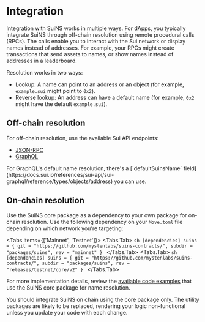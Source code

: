 
# Integration

Integration with SuiNS works in multiple ways. For dApps, you typically integrate SuiNS through off-chain resolution using remote procedural calls (RPCs). The calls enable you to interact with the Sui network or display names instead of addresses. For example, your RPCs might create transactions that send assets to names, or show names instead of addresses
in a leaderboard.

Resolution works in two ways: 

- Lookup: A name can point to an address or an object (for example, `example.sui` might point to `0x2`).
- Reverse lookup: An address can have a default name (for example, `0x2` might have the default `example.sui`).


## Off-chain resolution

For off-chain resolution, use the available Sui API endpoints: 

- [JSON-RPC](https://docs.sui.io/sui-api-ref#suix_resolvenameserviceaddress)
- [GraphQL](https://docs.sui.io/references/sui-api/sui-graphql/reference/api/queries/resolve-suins-address)

<Callout type="info">
For GraphQL's default name resolution, there's a [`defaultSuinsName` field](https://docs.sui.io/references/sui-api/sui-graphql/reference/types/objects/address) you can use.
</Callout>

## On-chain resolution

Use the SuiNS core package as a dependency to your own package for on-chain resolution. Use the following dependency on your `Move.toml` file depending on which network you're targeting:

<Tabs items={['Mainnet', 'Testnet']}>
    <Tabs.Tab>
      ```sh
      [dependencies]
      suins = { git = "https://github.com/mystenlabs/suins-contracts/", subdir = "packages/suins", rev = "mainnet" }
      ```
    </Tabs.Tab>
    <Tabs.Tab>
      ```sh
      [dependencies]
      suins = { git = "https://github.com/mystenlabs/suins-contracts/", subdir = "packages/suins", rev = "releases/testnet/core/v2" }
      ```
    </Tabs.Tab>
</Tabs>

For more implementation details, review the [available code examples](./examples.mdx) that use the SuiNS core package for name resolution.

<Callout type="warning" emoji="⚠️">
  You should integrate SuiNS on chain using the core package only. The utility packages are likely to be replaced, rendering your logic non-functional unless you update your code with each change. 
</Callout>
